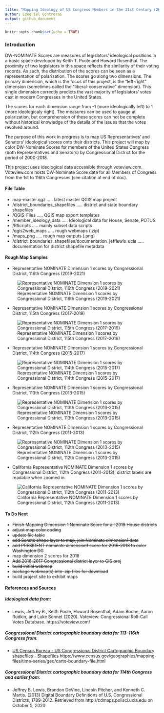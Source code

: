 ```yaml
---
title: "Mapping Ideology of US Congress Members in the 21st Century (2000-2018)"
author: Ezequiel Contreras
output: github_document
---
```


```r
knitr::opts_chunk$set(echo = TRUE)
```


### Introduction ###

DW-NOMINATE Scores are measures of legislators' ideological positions in a basic space developed by Keith T. Poole and Howard Rosenthal. The proximity of two legislators in this space reflects the similarity of their voting records. As such, the distribution of the scores can be seen as a representation of polarization. The scores go along two dimensions. The primary dimension, which is the focus of this project, is the "left-right" dimension (sometimes called the "liberal-conservative" dimension). This single dimension correctly predicts the vast majority of legislators' votes cast in modern Congresses in the United States. 

The scores for each dimension range from -1 (more ideologically left) to 1 (more ideologicaly right). The measures can be used to gauge at polarization, but comprehension of these scores can not be complete without historical knowledge of the details of the issues that the votes revolved around.

The purpose of this work in progress is to map US Representatives' and Senators' ideological scores onto their districts.
This project will map by color DW-Nominate Scores for members of the United States Congress (both Representatives and Senators) by Congressional District for the period of 2000-2018. 

This project uses ideological data accessible through voteview.com. Voteview.com hosts DW-Nominate Score data for all Members of Congress from the 1st to 116th Congresses (see citation at end of doc).


#### File Table ####

- map-master.qgz ..... latest master QGIS map project
- /district_boundaries_shapefiles ..... district and state boundary shapefiles
- /QGIS-Files ..... QGIS map export templates
- /member_ideology_data ..... Ideological data for House, Senate, POTUS
- /RScripts ..... mainly subset data scripts
- /qgis2web_maps ..... rough webmaps (.zip)
- /maps_png ..... rough map outputs (.png)
- /district_boundaries_shapefiles/documentation_jefflewis_ucla ..... documentation for district shapefile metadata


#### Rough Map Samples ####

- Representative NOMINATE Dimension 1 scores by Congressional District, 116th Congress (2019-2021)

![Representative NOMINATE Dimension 1 scores by Congressional District, 116th Congress (2019-2021)](maps_png/nl_districts116_overview_large.png)

- Representative NOMINATE Dimension 1 scores by Congressional District, 115th Congress (2017-2019)

![Representative NOMINATE Dimension 1 scores by Congressional District, 115th Congress (2017-2019)](maps_png/nl_districts115_overview_large.png)

- Representative NOMINATE Dimension 1 scores by Congressional District, 114th Congress (2015-2017)

![Representative NOMINATE Dimension 1 scores by Congressional District, 114th Congress (2015-2017)](maps_png/nl_districts114_overview_large.png)

- Representative NOMINATE Dimension 1 scores by Congressional District, 113th Congress (2013-2015)

![Representative NOMINATE Dimension 1 scores by Congressional District, 113th Congress (2013-2015)](maps_png/nl_districts113_overview_large.png)

- Representative NOMINATE Dimension 1 scores by Congressional District, 112th Congress (2011-2013)

![Representative NOMINATE Dimension 1 scores by Congressional District, 112th Congress (2013-2015)](maps_png/nl_districts112_overview_large.png)

- California Representative NOMINATE Dimension 1 scores by Congressional District, 112th Congress (2011-2013); district labels are readable when zoomed in.

![California Representative NOMINATE Dimension 1 scores by Congressional District, 112th Congress (2011-2013)](maps_png/ca_districts112_overview_large.png)





#### To Do Next ####

- ~~Finish Mapping Dimension 1 Nominate Score for all 2018 House districts~~
- ~~adjust map color coding~~
- ~~update file table~~
- ~~add Senate shape layer to map, join Nominate dimension1 data~~
- ~~add PRESIDENT nominate dimension1 score for 2016-2018 to color Washington DC~~
- map dimension 2 scores for 2018
- ~~Add 2016-2017 Congressional district layer to GIS proj~~
- ~~build initial webmap~~ 
- ~~package webmap(s) into .zip files for download~~
- build project site to exhibit maps


#### References and Sources ####

##### Ideological data from: #####

* Lewis, Jeffrey B., Keith Poole, Howard Rosenthal, Adam Boche, Aaron Rudkin, and Luke Sonnet (2020). Voteview: Congressional Roll-Call Votes Database. https://voteview.com/

##### Congressional District cartographic boundary data for 113-116th Congress from: #####

* [US Census Bureau - US Congressional District Cartographic Boundary shapefiles - Shapefiles](https://www.census.gov/geographies/mapping-files/time-series/geo/carto-boundary-file.html) https://www.census.gov/geographies/mapping-files/time-series/geo/carto-boundary-file.html

##### Congressional District cartographic boundary data for 114th Congress and earlier from: #####

* Jeffrey B. Lewis, Brandon DeVine, Lincoln Pitcher, and Kenneth C. Martis. (2013) Digital Boundary Definitions of U.S. Congressional Districts, 1789-2012. Retrieved from http://cdmaps.polisci.ucla.edu on October 5, 2020


